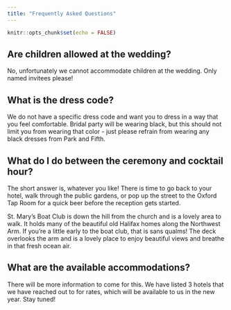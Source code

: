 ```yaml
---
title: "Frequently Asked Questions"
---
```


```r
knitr::opts_chunk$set(echo = FALSE)
```

## Are children allowed at the wedding?

No, unfortunately we cannot accommodate children at the wedding. Only named invitees please!

## What is the dress code?

We do not have a specific dress code and want you to dress in a way that you feel comfortable. Bridal party will be wearing black, but this should not limit you from wearing that color - just please refrain from wearing any black dresses from Park and Fifth.  

## What do I do between the ceremony and cocktail hour?

The short answer is, whatever you like! There is time to go back to your hotel, walk through the public gardens, or pop up the street to the Oxford Tap Room for a quick beer before the reception gets started. 

St. Mary's Boat Club is down the hill from the church and is a lovely area to walk. It holds many of the beautiful old Halifax homes along the Northwest Arm. If you're a little early to the boat club, that is sans qualms! The deck overlooks the arm and is a lovely place to enjoy beautiful views and breathe in that fresh ocean air. 

## What are the available accommodations?

There will be more information to come for this. We have listed 3 hotels that we have reached out to for rates, which will be available to us in the new year. Stay tuned! 
